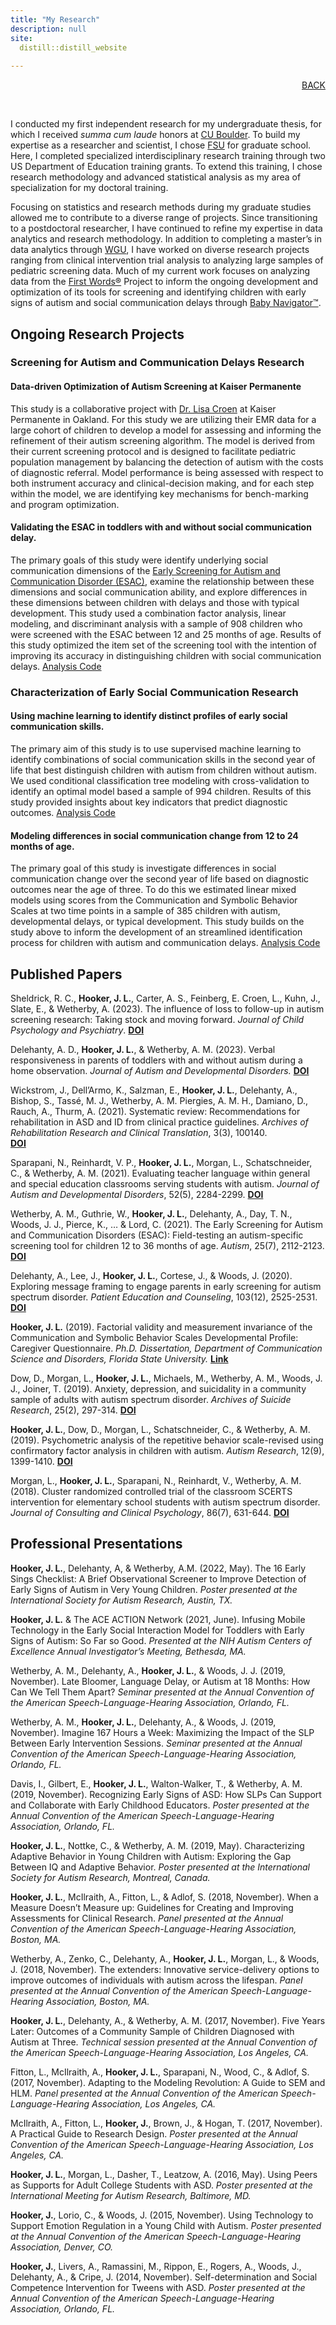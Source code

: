 ```yaml
---
title: "My Research"
description: null
site: 
  distill::distill_website
    
---
```

<div style="text-align: right"> [BACK](index.html) </div>

<br>


I conducted my first independent research for my undergraduate thesis, for which I received *summa cum laude* honors at <a href="https://www.colorado.edu/" rel="noopener noreferrer" target="_blank">CU Boulder</a>. To build my expertise as a researcher and scientist, I chose <a href="https://www.fsu.edu/" rel="noopener noreferrer" target="_blank">FSU</a> for graduate school. Here, I completed specialized interdisciplinary research training through two US Department of Education training grants. To extend this training, I chose  research methodology and advanced statistical analysis as my area of specialization for my doctoral training.

Focusing on statistics and research methods during my graduate studies allowed me to contribute to a diverse range of projects. Since transitioning to a postdoctoral researcher, I have continued to refine my expertise in data analytics and research methodology. In addition to completing a master's in data analytics through <a href="https://www.wgu.edu/" rel="noopener noreferrer" target="_blank">WGU</a>, I have worked on diverse research projects ranging from clinical intervention trial analysis to analyzing large samples of pediatric screening data. Much of my current work focuses on analyzing data from the <a href="https://firstwordsproject.com/" rel="noopener noreferrer" target="_blank">First Words&reg;</a> Project to inform the ongoing development and optimization of its tools for screening and identifying  children with early signs of autism and social communication delays through <a href="https://babynavigator.com/" rel="noopener noreferrer" target="_blank">Baby Navigator&trade;</a>. 



</center>

## Ongoing Research Projects

### Screening for Autism and Communication Delays Research

#### Data-driven Optimization of Autism Screening at Kaiser Permanente
This study is a collaborative project with <a href="https://orcid.org/0000-0001-7849-9428" rel="noopener noreferrer" target="_blank">Dr. Lisa Croen</a> at Kaiser Permanente in Oakland. For this study we are utilizing their EMR data for a large cohort of children to develop a model for assessing and informing the refinement of their autism screening algorithm. The model is derived from their current screening protocol and is designed to facilitate pediatric population management by balancing the detection of autism with the costs of diagnostic referral. Model performance is being assessed with respect to both instrument accuracy and clinical-decision making, and for each step within the model, we are identifying key mechanisms for bench-marking and program optimization. 

#### Validating the ESAC in toddlers with and without social communication delay. 
The primary goals of this study were identify underlying social communication dimensions of the <a href="https://doi.org/10.1177/13623613211012526" rel="noopener noreferrer" target="_blank">Early Screening for Autism and Communication Disorder (ESAC)</a>, examine the relationship between these dimensions and social communication ability, and explore differences in these dimensions between children with delays and those with typical development. This study used a combination factor analysis, linear modeling, and discriminant analysis with a sample of 908 children who were screened with the ESAC between 12 and 25 months of age. Results of this study optimized the item set of the screening tool with the intention of improving its accuracy in distinguishing children with social communication delays.  <a href="https://github.com/j-hook/R-Projects/tree/main/ESAC_SC_dimensions_2022" rel="noopener noreferrer" target="_blank">Analysis Code</a>


### Characterization of Early Social Communication Research

#### Using machine learning to identify distinct profiles of early social communication skills.
The primary aim of this study is to use supervised machine learning to identify combinations of social communication skills in the second year of life that best distinguish children with autism from children without autism. We used conditional classification tree modeling with cross-validation to identify an optimal model based a sample of 994 children. Results of this study provided insights about key indicators that predict diagnostic outcomes. <a href="https://github.com/j-hook/R-Projects/tree/main/CSBS_ML_modeling_2023" rel="noopener noreferrer" target="_blank">Analysis Code</a>

#### Modeling differences in social communication change from 12 to 24 months of age.
The primary goal of this study is investigate differences in social communication change over the second year of life based on diagnostic outcomes near the age of three. To do this we estimated linear mixed models using scores from the Communication and Symbolic Behavior Scales at two time points in a sample of 385 children with autism, developmental delays, or typical development. This study builds on the study above to inform the development of an streamlined identification process for children with autism and communication delays. <a href="https://github.com/j-hook/R-Projects/tree/main/CSBS_LMMs_second_year_2023" rel="noopener noreferrer" target="_blank">Analysis Code</a>



## Published Papers

<div class="pub">
Sheldrick, R. C., **Hooker, J. L.**, Carter, A. S., Feinberg, E. Croen, L., Kuhn, J., Slate, E., & Wetherby, A. (2023). The influence of loss to follow-up in autism screening research: Taking stock and moving forward. *Journal of Child Psychology and Psychiatry*. <a href="https://doi.org/10.1111/jcpp.13867" rel="noopener noreferrer" target="_blank"><b>DOI</b></a> 
</div>

<div class="pub">
Delehanty, A. D., **Hooker, J. L.**, & Wetherby, A. M. (2023). Verbal responsiveness in parents of toddlers with and without autism during a home observation. *Journal of Autism and Developmental Disorders.* <a href="https://doi.org/10.1007/s10803-023-05935-6" rel="noopener noreferrer" target="_blank"><b>DOI</b></a>
</div>

<div class="pub">
Wickstrom, J., Dell’Armo, K., Salzman, E., **Hooker, J. L.**, Delehanty, A., Bishop, S., Tassé, M. J., Wetherby, A. M. Piergies, A. M. H., Damiano, D., Rauch, A., Thurm, A. (2021). Systematic review: Recommendations for rehabilitation in ASD and ID from clinical practice guidelines. *Archives of Rehabilitation Research and Clinical Translation*, 3(3), 100140.  
<a href="https://doi.org/10.1016/j.arrct.2021.100140" rel="noopener noreferrer" target="_blank"><b>DOI</b></a>
</div>

<div class="pub">
Sparapani, N., Reinhardt, V. P., **Hooker, J. L.**, Morgan, L., Schatschneider, C., & Wetherby, A. M. (2021). Evaluating teacher language within general and special education classrooms serving students with autism. *Journal of Autism and Developmental Disorders*, 52(5), 2284-2299. <a href="https://doi.org/10.1007/s10803-021-05115-4" rel="noopener noreferrer" target="_blank"><b>DOI</b></a>
</div>

<div class="pub">
Wetherby, A. M., Guthrie, W., **Hooker, J. L.**, Delehanty, A., Day, T. N., Woods, J. J., Pierce, K., … & Lord, C. (2021). The Early Screening for Autism and Communication Disorders (ESAC): Field-testing an autism-specific screening tool for children 12 to 36 months of age. *Autism*, 25(7), 2112-2123. <a href="https://doi.org/10.1177/13623613211012526" rel="noopener noreferrer" target="_blank"><b>DOI</b></a>
</div>

<div class="pub">
Delehanty, A., Lee, J., **Hooker, J. L.**, Cortese, J., & Woods, J. (2020). Exploring message framing to engage parents in early screening for autism spectrum disorder. *Patient Education and Counseling*, 103(12), 2525-2531. <a href="https://doi.org/10.1016/j.pec.2020.06.024" rel="noopener noreferrer" target="_blank"><b>DOI</b></a>
</div>

<div class="pub">
**Hooker, J. L.** (2019). Factorial validity and measurement invariance of the Communication and Symbolic Behavior Scales Developmental Profile: Caregiver Questionnaire. *Ph.D. Dissertation, Department of Communication Science and Disorders, Florida State University.* <a href="http://purl.flvc.org/fsu/fd/2019_Fall_Hooker_fsu_0071E_15510" rel="noopener noreferrer" target="_blank"><b>Link</b></a>
</div>

<div class="pub">
Dow, D., Morgan, L., **Hooker, J. L.**, Michaels, M., Wetherby, A. M., Woods, J. J., Joiner, T. (2019). Anxiety, depression, and suicidality in a community sample of adults with autism spectrum disorder. *Archives of Suicide Research*, 25(2), 297-314. <a href="https://doi.org/10.1080/13811118.2019.1678537" rel="noopener noreferrer" target="_blank"><b>DOI</b></a>
</div>

<div class="pub">
**Hooker, J. L.**, Dow, D., Morgan, L., Schatschneider, C., & Wetherby, A. M. (2019). Psychometric analysis of the repetitive behavior scale-revised using confirmatory factor analysis in children with autism. *Autism Research*, 12(9), 1399-1410. <a href="https://doi.org/10.1002/aur.2159" rel="noopener noreferrer" target="_blank"><b>DOI</b></a>
</div>

<div class="pub">
Morgan, L., **Hooker, J. L.**, Sparapani, N., Reinhardt, V., Wetherby, A. M. (2018). Cluster randomized controlled trial of the classroom SCERTS intervention for elementary school students with autism spectrum disorder. *Journal of Consulting and Clinical Psychology*, 86(7), 631-644. <a href="https://doi.org/10.1037/ccp0000314" rel="noopener noreferrer" target="_blank"><b>DOI</b></a>
</div>

## Professional Presentations

<div class="pub">
**Hooker, J. L.**, Delehanty, A, & Wetherby, A.M. (2022, May). The 16 Early Sings Checklist: A Brief Observational Screener to Improve Detection of Early Signs of Autism in Very Young Children. *Poster presented at the International Society for Autism Research, Austin, TX.*
</div>

<div class="pub">
**Hooker, J. L.** & The ACE ACTION Network (2021, June). Infusing Mobile Technology in the Early Social Interaction Model for Toddlers with Early Signs of Autism: So Far so Good. *Presented at the NIH Autism Centers of Excellence Annual Investigator’s Meeting, Bethesda, MA.*
</div>

<div class="pub">
Wetherby, A. M., Delehanty, A., **Hooker, J. L.**, & Woods, J. J. (2019, November). Late Bloomer, Language Delay, or Autism at 18 Months: How Can We Tell Them Apart? *Seminar presented at the Annual Convention of the American Speech-Language-Hearing Association, Orlando, FL.*
</div>

<div class="pub">
Wetherby, A. M., **Hooker, J. L.**, Delehanty, A., & Woods, J. (2019, November). Imagine 167 Hours a Week: Maximizing the Impact of the SLP Between Early Intervention Sessions. *Seminar presented at the Annual Convention of the American Speech-Language-Hearing Association, Orlando, FL.*
</div>

<div class="pub">
Davis, I., Gilbert, E., **Hooker, J. L.**, Walton-Walker, T., & Wetherby, A. M. (2019, November). Recognizing Early Signs of ASD: How SLPs Can Support and Collaborate with Early Childhood Educators. *Poster presented at the Annual Convention of the American Speech-Language-Hearing Association, Orlando, FL.*
</div>

<div class="pub">
**Hooker, J. L.**, Nottke, C., & Wetherby, A. M. (2019, May). Characterizing Adaptive Behavior in Young Children with Autism: Exploring the Gap Between IQ and Adaptive Behavior. *Poster presented at the International Society for Autism Research, Montreal, Canada.*
</div>

<div class="pub">
**Hooker, J. L.**, McIlraith, A., Fitton, L., & Adlof, S. (2018, November). When a Measure Doesn't Measure up: Guidelines for Creating and Improving Assessments for Clinical Research. *Panel presented at the Annual Convention of the American Speech-Language-Hearing Association, Boston, MA.*
</div>

<div class="pub">
Wetherby, A., Zenko, C., Delehanty, A., **Hooker, J. L.**, Morgan, L., & Woods, J. (2018, November). The extenders: Innovative service-delivery options to improve outcomes of individuals with autism across the lifespan. *Panel presented at the Annual Convention of the American Speech-Language-Hearing Association, Boston, MA.*
</div>

<div class="pub">
**Hooker, J. L.**, Delehanty, A., & Wetherby, A. M. (2017, November). Five Years Later: Outcomes of a Community Sample of Children Diagnosed with Autism at Three. *Technical session presented at the Annual Convention of the American Speech-Language-Hearing Association, Los Angeles, CA.* 
</div>

<div class="pub">
Fitton, L., McIlraith, A., **Hooker, J. L.**, Sparapani, N., Wood, C., & Adlof, S. (2017, November). Adapting to the Modeling Revolution: A Guide to SEM and HLM. *Panel presented at the Annual Convention of the American Speech-Language-Hearing Association, Los Angeles, CA.* 
</div>

<div class="pub">
McIlraith, A., Fitton, L., **Hooker, J.**, Brown, J., & Hogan, T. (2017, November). A Practical Guide to Research Design. *Poster presented at the Annual Convention of the American Speech-Language-Hearing Association, Los Angeles, CA.*
</div>

<div class="pub">
**Hooker, J. L.**, Morgan, L., Dasher, T., Leatzow, A. (2016, May). Using Peers as Supports for Adult College Students with ASD. *Poster presented at the International Meeting for Autism Research, Baltimore, MD.*
</div>

<div class="pub">
**Hooker, J.**, Lorio, C., & Woods, J. (2015, November). Using Technology to Support Emotion Regulation in a Young Child with Autism. *Poster presented at the Annual Convention of the American Speech-Language-Hearing Association, Denver, CO.* 
</div>

<div class="pub">
**Hooker, J.**, Livers, A., Ramassini, M., Rippon, E., Rogers, A., Woods, J., Delehanty, A., & Cripe, J. (2014, November). Self-determination and Social Competence Intervention for Tweens with ASD. *Poster presented at the Annual Convention of the American Speech-Language-Hearing Association, Orlando, FL.*
</div>





